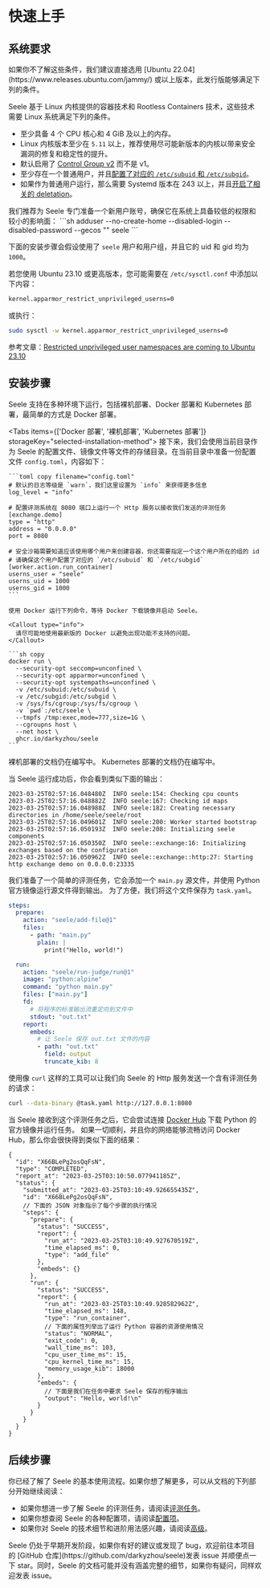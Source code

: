 
# 快速上手

## 系统要求

<Callout type="info">
  如果你不了解这些条件，我们建议直接选用 [Ubuntu
  22.04](https://www.releases.ubuntu.com/jammy/)
  或以上版本，此发行版能够满足下列的条件。
</Callout>

Seele 基于 Linux 内核提供的容器技术和 Rootless Containers 技术，这些技术需要 Linux 系统满足下列的条件。

- 至少具备 4 个 CPU 核心和 4 GiB 及以上的内存。
- Linux 内核版本至少在 `5.11` 以上，推荐使用尽可能新版本的内核以带来安全漏洞的修复和稳定性的提升。
- 默认启用了 [Control Group v2](https://www.kernel.org/doc/html/latest/admin-guide/cgroup-v2.html) 而不是 v1。
- 至少存在一个普通用户，并且[配置了对应的 `/etc/subuid` 和 `/etc/subgid`](https://rootlesscontaine.rs/getting-started/common/subuid/)。
- 如果作为普通用户运行，那么需要 Systemd 版本在 243 以上，并且[开启了相关的 deletation](https://rootlesscontaine.rs/getting-started/common/cgroup2/#enabling-cpu-cpuset-and-io-delegation)。

<Callout type="info">
我们推荐为 Seele 专门准备一个新用户账号，确保它在系统上具备较低的权限和较小的影响面：
```sh
adduser --no-create-home --disabled-login --disabled-password --gecos "" seele
```

下面的安装步骤会假设使用了 `seele` 用户和用户组，并且它的 uid 和 gid 均为 `1000`。

</Callout>

<Callout type="warning">

若您使用 Ubuntu 23.10 或更高版本，您可能需要在 `/etc/sysctl.conf` 中添加以下内容：

```sh
kernel.apparmor_restrict_unprivileged_userns=0
```

或执行：

```sh
sudo sysctl -w kernel.apparmor_restrict_unprivileged_userns=0
```

参考文章：[Restricted unprivileged user namespaces are coming to Ubuntu 23.10](https://ubuntu.com/blog/ubuntu-23-10-restricted-unprivileged-user-namespaces)

</Callout>

## 安装步骤

Seele 支持在多种环境下运行，包括裸机部署、Docker 部署和 Kubernetes 部署，最简单的方式是 Docker 部署。

<Tabs items={['Docker 部署', '裸机部署', 'Kubernetes 部署']} storageKey="selected-installation-method">
  <Tab>
    接下来，我们会使用当前目录作为 Seele 的配置文件、镜像文件等文件的存储目录。在当前目录中准备一份配置文件 `config.toml`，内容如下：

    ```toml copy filename="config.toml"
    # 默认的日志等级是 `warn`，我们这里设置为 `info` 来获得更多信息
    log_level = "info"

    # 配置评测系统在 8080 端口上运行一个 Http 服务以接收我们发送的评测任务
    [exchange.demo]
    type = "http"
    address = "0.0.0.0"
    port = 8080

    # 安全沙箱需要知道应该使用哪个用户来创建容器，你还需要指定一个这个用户所在的组的 id
    # 请确保这个用户配置了对应的 `/etc/subuid` 和 `/etc/subgid`
    [worker.action.run_container]
    userns_user = "seele"
    userns_uid = 1000
    userns_gid = 1000
    ```

    使用 Docker 运行下列命令，等待 Docker 下载镜像并启动 Seele。

    <Callout type="info">
      请尽可能地使用最新版的 Docker 以避免出现功能不支持的问题。
    </Callout>

    ```sh copy
    docker run \
      --security-opt seccomp=unconfined \
      --security-opt apparmor=unconfined \
      --security-opt systempaths=unconfined \
      -v /etc/subuid:/etc/subuid \
      -v /etc/subgid:/etc/subgid \
      -v /sys/fs/cgroup:/sys/fs/cgroup \
      -v `pwd`:/etc/seele \
      --tmpfs /tmp:exec,mode=777,size=1G \
      --cgroupns host \
      --net host \
      ghcr.io/darkyzhou/seele
    ```

  </Tab>
  <Tab>
  裸机部署的文档仍在编写中。
  </Tab>
  <Tab>
  Kubernetes 部署的文档仍在编写中。
  </Tab>
</Tabs>

当 Seele 运行成功后，你会看到类似下面的输出：

```log
2023-03-25T02:57:16.048480Z  INFO seele:154: Checking cpu counts
2023-03-25T02:57:16.048882Z  INFO seele:167: Checking id maps
2023-03-25T02:57:16.048988Z  INFO seele:182: Creating necessary directories in /home/seele/seele/root
2023-03-25T02:57:16.049601Z  INFO seele:200: Worker started bootstrap
2023-03-25T02:57:16.050193Z  INFO seele:208: Initializing seele components
2023-03-25T02:57:16.050350Z  INFO seele::exchange:16: Initializing exchanges based on the configuration
2023-03-25T02:57:16.050962Z  INFO seele::exchange::http:27: Starting http exchange demo on 0.0.0.0:23335
```

我们准备了一个简单的评测任务，它会添加一个 `main.py` 源文件，并使用 Python 官方镜像运行源文件得到输出。
为了方便，我们将这个文件保存为 `task.yaml`。

```yaml copy filename="task.yaml"
steps:
  prepare:
    action: "seele/add-file@1"
    files:
      - path: "main.py"
        plain: |
          print("Hello, world!")

  run:
    action: "seele/run-judge/run@1"
    image: "python:alpine"
    command: "python main.py"
    files: ["main.py"]
    fd:
      # 将程序的标准输出流重定向到文件中
      stdout: "out.txt"
    report:
      embeds:
        # 让 Seele 保存 out.txt 文件的内容
        - path: "out.txt"
          field: output
          truncate_kib: 8
```

使用像 `curl` 这样的工具可以让我们向 Seele 的 Http 服务发送一个含有评测任务的请求：

```sh copy
curl --data-binary @task.yaml http://127.0.0.1:8080
```

当 Seele 接收到这个评测任务之后，它会尝试连接 [Docker Hub](https://hub.docker.com) 下载 Python 的官方镜像并运行任务。
如果一切顺利，并且你的网络能够流畅访问 Docker Hub，那么你会很快得到类似下面的结果：

```jsonc
{
  "id": "X66BLePg2osQqFsN",
  "type": "COMPLETED",
  "report_at": "2023-03-25T03:10:50.077941185Z",
  "status": {
    "submitted_at": "2023-03-25T03:10:49.926655435Z",
    "id": "X66BLePg2osQqFsN",
    // 下面的 JSON 对象指示了每个步骤的执行情况
    "steps": {
      "prepare": {
        "status": "SUCCESS",
        "report": {
          "run_at": "2023-03-25T03:10:49.927670519Z",
          "time_elapsed_ms": 0,
          "type": "add_file"
        },
        "embeds": {}
      },
      "run": {
        "status": "SUCCESS",
        "report": {
          "run_at": "2023-03-25T03:10:49.928582962Z",
          "time_elapsed_ms": 148,
          "type": "run_container",
          // 下面的属性列举出了运行 Python 容器的资源使用情况
          "status": "NORMAL",
          "exit_code": 0,
          "wall_time_ms": 103,
          "cpu_user_time_ms": 15,
          "cpu_kernel_time_ms": 15,
          "memory_usage_kib": 18000
        },
        "embeds": {
          // 下面是我们在任务中要求 Seele 保存的程序输出
          "output": "Hello, world!\n"
        }
      }
    }
  }
}
```

## 后续步骤

你已经了解了 Seele 的基本使用流程。如果你想了解更多，可以从文档的下列部分开始继续阅读：

- 如果你想进一步了解 Seele 的评测任务，请阅读[评测任务](/tasks/description)。
- 如果你想查阅 Seele 的各种配置项，请阅读[配置项](/configurations/file)。
- 如果你对 Seele 的技术细节和进阶用法感兴趣，请阅读[高级](/advanced/architecture)。

<Callout type="info">
  Seele 仍处于早期开发阶段，如果你有好的建议或发现了 bug，欢迎前往本项目的
  [GitHub 仓库](https://github.com/darkyzhou/seele)发表 issue 并顺便点一下
  star。同时，Seele 的文档可能并没有涵盖完整的细节，如果你有疑问，同样欢迎发表
  issue。
</Callout>
